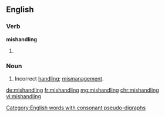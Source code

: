 ==English==

===Verb===
'''mishandling'''

# {{present participle of|mishandle}}

===Noun===
{{en-noun|~}}

# Incorrect [[handling]]; [[mismanagement]].

[[Category:English words with consonant pseudo-digraphs]]

[[de:mishandling]]
[[fr:mishandling]]
[[mg:mishandling]]
[[chr:mishandling]]
[[vi:mishandling]]